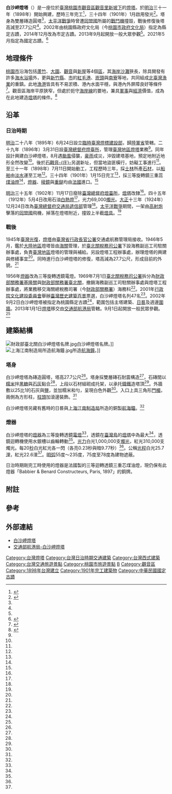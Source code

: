 {{tw monument
|name      = 白沙岬燈塔<br>Baishajia Lighthouse
|image     = 李宜蘭-白沙岬燈塔.jpg
|imagename = 塔身
|formername= 白沙岬灯台 
|othername =
|formalname= 觀音白沙岬燈塔
|class     = 燈塔
|level     = 國定古蹟
|date      = 2002年9月2日（[[桃園市文化資產#直轄市定古蹟|直轄市定古蹟]]）<br>2021年5月10日（國定古蹟）
|location  ={{ROC-TW}}[[桃園市|桃園市]][[觀音區|觀音區]][[觀音里|觀音里]]光明路216號
|time      ={{flagicon|Empire of Japan}}明治三十四年（1901年）
|open=星期二~星期日9:00-18:00（4月1日至10月31日），9:00-17:00（11月1日至3月31日）（星期一內部整理不開放）
|material   = [[紅磚|紅磚]]、[[砂岩|砂岩]]、[[石灰|石灰]]
|cost       = 免費
|used_by    = [[交通部航港局|交通部航港局]]
|owner      = [[財政部國有財產署|財政部國有財產署]]
|website    = [https://lighthouse.motcmpb.gov.tw/lighthouse_3_29.html 白沙岬燈塔-交通部航港局燈塔專區]
|reg_url    = https://nchdb.boch.gov.tw/assets/overview/monument/20210511000001
}}
{{Infobox_lighthouse
|name           = 白沙岬燈塔<br><small>Baishajia Lighthouse
|image_name     = 白沙岬燈塔入口.jpg
|image_width    = 300px
|caption        = 白沙岬燈塔
|location       ={{ROC-TW}} [[桃園市|桃園市]][[觀音區|觀音區]][[觀音里|觀音里]][[新坡下|新坡下]]
|relief         = 1
|coordinates    = {{coord|25|02|28.8|N|121|04|34.4|E|display=inline,title}}
|coordinates_footnotes =
|designation    = 
|yearbuilt      = 1898年
|yearlit        = 1901年
|automated      = 
|yeardeactivated = 
|foundation     = 
|construction   = 雙層磚石造耐震塔 
|shape          = 圓柱形，帶有燈室與修護平臺
|marking        = 白色
|height         = {{convert|27.7|m|ft}}<ref name="臺灣燈塔專輯">{{cite book|author=[[交通部航港局|交通部航港局]] |title=《臺灣燈塔專輯》|year=2014 |publisher=[[交通部航港局|交通部航港局]] |isbn=9789860431056}}</ref>{{Rp|52}}
|focalheight    = {{convert|36.6|m|ft}}<ref name="臺灣燈塔專輯"/>{{Rp|52}}
|elevation      = 
|lens           = 三等旋轉鏡三重蕊[[煤油燈|煤油燈]]
|currentlens    = 三等旋轉透鏡[[電燈|電燈]]
|lightsource    = [[市電|市電]]
|intensity      = 白光：1,000,000支[[燭光|燭光]] <br> 紅光：310,000支燭光
|range          = 白光：{{convert|25.7|nmi}} <br> 紅光：{{convert|22.6|nmi}}
|characteristic = 每20秒白光紅光各一閃（白紅換色閃光）
|fogsignal      = 
|racon          = 
|admiralty      = P4662
|canada         =
|NGA            = 13952
|ARLHS          = TAI-019
|USCG           =
|country        =  
|managingagent  = [[中華民國|中華民國]][[交通部航港局|交通部航港局]]
|heritage       = 
}}
'''白沙岬燈塔'''（{{lang-en|'''Baishajia Lighthouse'''}}）是一座位於[[臺灣|臺灣]][[桃園市|桃園市]][[觀音區|觀音區]][[觀音里|觀音里]][[新坡下|新坡下]]的[[燈塔|燈塔]]。於[[明治|明治]]三十一年（1898年）開始興建，歷時三年完工<ref name="台灣的古蹟：北台灣">{{cite book|author=[[李泰昌|李泰昌]]、[[李敏子|李敏子]]、[[何良正|何良正]]、[[吳瑞益|吳瑞益]]、[[金梅玲|金梅玲]]、[[陳輝陽_(台灣)|陳輝陽]]、[[崔靜萍|崔靜萍]]、[[蔡學忠|蔡學忠]] |title=《台灣的古蹟：北台灣》|year=2004 |publisher=[[遠足文化|遠足文化]] |isbn=9867630521}}</ref>{{Rp|137}}，三十四年（1901年）1月啟用發光<ref name="臺灣燈塔風情">{{cite book|author=[[交通部航港局|交通部航港局]] |title=《臺灣燈塔風情》|year=2016 |publisher=[[交通部航港局|交通部航港局]] |isbn=9789860510300}}</ref>{{Rp|57}}。塔身為雙層磚造圓塔<ref name="臺灣燈塔風情"/>{{Rp|56}}，[[太平洋戰爭|太平洋戰爭]]時曾遭[[同盟國_(第二次世界大戰)|同盟國]]所屬的[[戰鬥機|戰鬥機]]撞毀，戰後修復後塔高減至27.7公尺<ref name="台灣的古蹟：北台灣"/>{{Rp|137}}。2002年由桃園縣政府文化局（今[[桃園市政府文化局|桃園市政府文化局]]）指定為縣定古蹟，2014年12月改為市定古蹟。2013年9月起開放一般大眾參觀<ref name="臺灣燈塔風情"/>{{Rp|59}}。2021年5月指定為國定古蹟。<ref>{{cite web|url=https://nchdb.boch.gov.tw/assets/overview/monument/20210511000001|title=文化部文化資產局--國家文化資產網|archive-url=https://web.archive.org/web/20210819165736/https://nchdb.boch.gov.tw/assets/overview/monument/20210511000001|archive-date=2021-08-19|dead-url=yes|language=zh-tw|access-date=2021-05-30}}</ref>

==地理條件==
[[桃園市|桃園市]]沿海包括[[蘆竹區|蘆竹]]、[[大園區|大園]]、[[觀音區|觀音]]與[[新屋區|新屋]]等4個[[區_(中華民國)|區]]，其[[海岸|海岸]][[沙灘|沙灘]]狹長，除具開發有許多[[海水浴場|海水浴場]]外，更與[[新竹縣|新竹縣]]、[[新竹市|市]]的[[紅毛港_(新竹縣)|紅毛港]]、[[崁頭|崁頭]]與[[南寮|南寮]]等地，共同組成[[北臺灣|北臺灣]][[漁業|漁業]]的重鎮。此地[[漁港|漁港]]皆具有不易淤積、港內水面平穩，與港內外屏障良好等條件<ref name="台灣燈塔圖鑑">{{cite book|author=[[沈文台|沈文台]] |title=《台灣燈塔圖鑑》|year=2014 |publisher=[[貓頭鷹出版|貓頭鷹出版]] |isbn=9789862622001}}</ref>{{Rp|89}}。觀音區海岸平原狹窄，但處於扼守[[海岸線|海岸線]]的要地，兼具[[軍事|軍事]]與[[經濟|經濟]]價值，成為在此地建造[[燈塔|燈塔]]的條件。<ref name="台灣的燈塔">{{cite book|author=[[李素芳|李素芳]] |title=《台灣的燈塔》|year=2002 |publisher=[[遠足文化|遠足文化]] |isbn=9572803123}}</ref>{{Rp|50}}

==沿革==
===日治時期===
[[明治|明治]]二十八年（1895年）6月24日設立[[臨時臺灣燈標建設部|臨時臺灣燈標建設部]]，歸[[陸軍省|陸軍省]]管轄。二十九年（1896年）3月31日設[[臺灣總督府燈臺所|臺灣總督府燈臺所]]，管理[[臺灣地區|臺灣地區]][[燈塔|燈塔]]業務<ref name="台灣的燈塔"/>{{Rp|16}}。同年設計興建白沙岬燈塔，8月遇[[颱風|颱風]]侵襲，[[豪雨|豪雨]]成災，沖毀建塔基地，預定地附近地形全然改變<ref name="台灣燈塔圖鑑"/>{{Rp|89}}。後於[[觀音_(大字)|石觀音-{庄}-]]另選新址，但當地盜匪橫行，妨礙工事進行<ref name="台灣燈塔圖鑑"/>{{Rp|90}}。至三十一年（1898年）7月11日開始動工，工程歷時三年，採[[士林|士林]]所產[[石材|石材]]，以[[船舶|船舶]]由[[淡水區|淡水]]運至工地<ref name="台灣的燈塔"/>{{Rp|51}}。三十四年（1901年）1月15日完工<ref name="台灣燈塔圖鑑"/>{{Rp|90}}，採三等旋轉鏡三重蕊[[煤油燈|煤油燈]]<ref name="台灣的燈塔"/>{{Rp|51}}，[[燈器|燈器]]、[[稜鏡|稜鏡]]與[[重鎚|重鎚]]均由[[法蘭西第三共和國|法國]]進口。<ref name="臺灣燈塔風情"/>{{Rp|57}}

[[明治|明治]]三十五年（1902年）11月17日廢除[[臺灣總督府燈臺所|臺灣總督府燈臺所]]，[[燈塔|燈塔]]改隸{{Link-ja|臺灣總督府民政部通信局|台湾総督府通信局}}<ref name="台灣的燈塔"/>{{Rp|16}}。四十五年（1912年）5月4日改用石油[[白熱燈|白熱燈]]<ref name="台灣的燈塔"/>{{Rp|51}}，光力69,000[[燭光|燭光]]。[[大正|大正]]十三年（1924年）12月24日改為[[臺灣總督府交通局遞信部|臺灣總督府交通局遞信部]]管理<ref name="台灣的燈塔"/>{{Rp|16}}。[[太平洋戰爭|太平洋戰爭]]期間，一架由[[高射炮|高射炮]]擊落的[[同盟國_(第二次世界大戰)|同盟國]]飛機，掉落在燈塔附近，撞毀上半截[[燈具|燈具]]。<ref name="台灣燈塔圖鑑"/>{{Rp|90}}

===戰後===
1945年[[臺灣光復|臺灣光復]]，[[燈塔|燈塔]]由[[臺灣省行政長官公署|臺灣省行政長官公署]]交通處航務管理局接收。1946年5月，鑑於[[大陸地區|大陸地區]]燈塔皆由[[海關|海關]]管理，於[[臺北關稅務司公署|臺北關稅務司公署]]下設海務副巡工司駐關辦事處，負責[[臺灣地區|臺灣地區]]燈塔的管理與補給。另設燈塔工程辦事處，辦理燈塔的興建與修繕事宜<ref name="台灣的燈塔"/>{{Rp|18}}。同時進行白沙岬燈塔的修復，塔高減為27.7公尺，形成目前的外貌。<ref name="台灣燈塔圖鑑"/>{{Rp|90}}

1956年[[燈器|燈器]]改為三等旋轉透鏡電燈。1969年7月1日[[臺北關稅務司公署|臺北關稅務司公署]]拆分為[[財政部關務署基隆關|財政部關務署基隆關]]與[[財政部關務署臺北關|財政部關務署臺北關]]，撤銷海務副巡工司駐關辦事處與燈塔工程辦事處，將業務移交海關總稅務司署（今[[財政部關務署|財政部關務署]]）海務科<ref name="台灣的燈塔"/>{{Rp|18}}。2001年[[行政院文化建設委員會|行政院文化建設委員會]]舉辦[[臺灣歷史建築百景|臺灣歷史建築百景]]票選，白沙岬燈塔名列47名<ref name="台灣的燈塔"/>{{Rp|53}}。2002年9月2日白沙岬燈塔被指定為桃園縣定古蹟<ref name="臺灣燈塔專輯"/>{{Rp|53}}，範圍包括主塔建築、[[日晷|日晷]]及週邊[[圍牆|圍牆]]。2013年1月1日[[燈塔|燈塔]]移交由[[交通部航港局|交通部航港局]]管轄。9月1日起開放一般民眾參觀。<ref name="臺灣燈塔專輯"/>{{Rp|53}}

==建築結構==
[[File:財政部臺北關白沙岬燈塔名牌.jpg|thumb]]白沙岬燈塔名牌。]]
[[File:上海江南制造局所造航海鐘.jpg|thumb]]所造[[航海鐘|航海鐘]]。]]
===塔身===
白沙岬燈塔為磚造圓塔，塔高27.7公尺<ref name="台灣燈塔圖鑑"/>{{Rp|90}}。塔身採雙層磚石耐震構造<ref name="台灣的古蹟：北台灣"/>{{Rp|137}}，石磚間以[[糯米|糯米]]拌[[黑糖|黑糖]]與[[石灰|石灰]]黏合<ref name="臺灣燈塔風情"/>{{Rp|59}}，上段以石材組砌成托架，以承托[[鑄鐵|鑄鐵]]造塔頂<ref name="台灣的古蹟：北台灣"/>{{Rp|137}}。外牆敷以25比1的石灰與[[盐_(化学)|鹽]]，並加糯米和勻，呈現白色外觀<ref name="台灣的燈塔"/>{{Rp|34}}。入口上具三角形[[門楣|門楣]]，兩側為方形柱，[[柱头_(建筑)|柱頭]]加滾邊裝飾。<ref name="臺灣燈塔風情"/>{{Rp|59}}

白沙岬燈塔另藏有舊時的日晷與[[上海江南制造局|上海江南制造局]]所造的銅製[[航海鐘|航海鐘]]。<ref name="臺灣燈塔風情"/>{{Rp|169}}

===燈器===
白沙岬燈塔的[[燈器|燈器]]為三等旋轉透鏡[[電燈|電燈]]{{NoteTag|1=三等燈指透鏡直徑為1,000[[公釐|公釐]]的燈器。<ref name="台灣的燈塔"/>{{Rp|38}}}}<ref name="台灣燈塔圖鑑"/>{{Rp|90}}，透鏡在[[臺灣島|臺灣島]]的[[燈塔|燈塔]]中為最大<ref name="台灣的燈塔"/>{{Rp|53}}，透鏡迴轉機使用水銀槽以齒輪轉動<ref name="台灣燈塔圖鑑"/>{{Rp|42}}。[[光力|光力]]白光1,000,000支[[燭光|燭光]]，紅光310,000支燭光。每20[[秒|秒]]白光紅光各一閃（各亮0.23秒與暗9.77秒）<ref name="台灣燈塔圖鑑"/>{{Rp|90}}。公稱[[光程|光程]]白光25.7[[浬|浬]]{{NoteTag|1=公稱光程指在均勻[[大氣層|大氣層]]中，大氣能見度為10浬時的燈光射程。<ref name="台灣的燈塔"/>{{Rp|53}}}}，紅光22.6浬<ref name="台灣的燈塔"/>{{Rp|53}}。[[明弧|明弧]]55度～235度，75度至78度為建物遮蔽。

日治時期剛完工時使用的燈器是法國製的三等迴轉透鏡三重芯煤油燈，現仍保有此燈器「Babbier & Benard Constructeurs, Paris, 1897」的銅牌{{r|桃文資}}。

==附註==
<div class="references-small">
{{NoteFoot}}
</div>

{{notelist|iger=}}

==參考==
{{reflist|2|refs=
<ref name="桃文資">{{cite book|editor=莊秀美（主編） |title=《桃園市文化資產 導覽手冊》|chapter=〈觀音白沙岬燈塔〉 |publisher=桃園市政府文化局  |isbn=978-986-05-2793-3 |date=2017-08  |pages=180 }}</ref>
}}

==外部連結== 
*[http://wshnt.kuas.edu.tw/sundayasp2/g4/new_page_7.htm 白沙岬燈塔] {{Wayback|url=http://wshnt.kuas.edu.tw/sundayasp2/g4/new_page_7.htm |date=20210206145037 }}
*[https://lighthouse.motcmpb.gov.tw/lighthouse_3_29.html 交通部航港局-白沙岬燈塔] {{Wayback|url=https://lighthouse.motcmpb.gov.tw/lighthouse_3_29.html |date=20210206145043 }}

{{portal bar|桃園|燈塔||border=no}}

{{commons category|Baishajia Lighthouse}}

{{臺灣燈塔}}
{{中華民國國定古蹟}}
{{桃園市文化資產}}
{{臺灣歷史建築百景}}
[[Category:台灣燈塔|Category:台灣燈塔]]
[[Category:台灣日治時期交通建築|Category:台灣日治時期交通建築]]
[[Category:台灣西式建築|Category:台灣西式建築]]
[[Category:台灣交通旅遊景點|Category:台灣交通旅遊景點]]
[[Category:桃園市旅遊景點|Category:桃園市旅遊景點]]
[[Category:文建會歷史建築百景|B]]
[[Category:觀音區|Category:觀音區]]
[[Category:1898年台灣建立|Category:1898年台灣建立]]
[[Category:1901年完工建築物|Category:1901年完工建築物]]
[[Category:中華民國國定古蹟|Category:中華民國國定古蹟]]